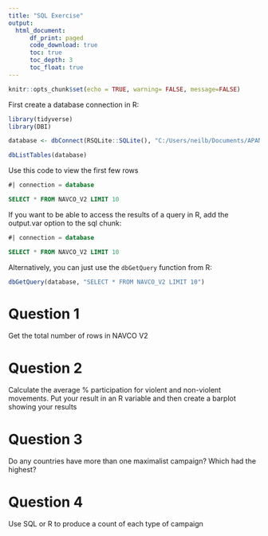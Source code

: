 ```yaml
---
title: "SQL Exercise"
output: 
  html_document:
      df_print: paged
      code_download: true
      toc: true
      toc_depth: 3
      toc_float: true
---
```



```r
knitr::opts_chunk$set(echo = TRUE, warning= FALSE, message=FALSE)

```



First create a database connection in R: 

```r
library(tidyverse)
library(DBI)

database <- dbConnect(RSQLite::SQLite(), "C:/Users/neilb/Documents/APAN/GVPT628-Fall2024/NAVCO.db") 

dbListTables(database)
```

Use this code to view the first few rows

```sql
#| connection = database

SELECT * FROM NAVCO_V2 LIMIT 10

```


If you want to be able to access the results of a query in R, add the output.var option to the sql chunk: 

```sql
#| connection = database

SELECT * FROM NAVCO_V2 LIMIT 10

```

Alternatively, you can just use the `dbGetQuery` function from R: 

```r

dbGetQuery(database, "SELECT * FROM NAVCO_V2 LIMIT 10")

```

# Question 1

Get the total number of rows in NAVCO V2



# Question 2

Calculate the average %  participation for violent and non-violent movements. Put your result in an R variable and then create a barplot showing your results



# Question 3

Do any countries have more than one maximalist campaign? Which had the highest?


# Question 4

Use SQL or R to produce a count of each type of campaign




